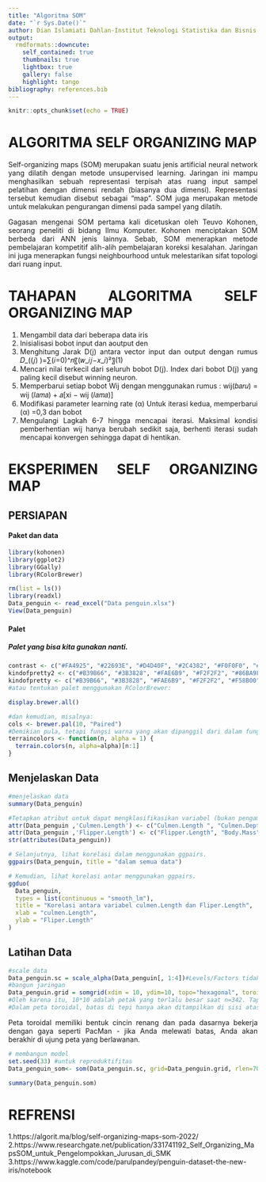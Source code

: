 ```yaml
---
title: "Algoritma SOM"
date: "`r Sys.Date()`"
author: Dian Islamiati Dahlan-Institut Teknologi Statistika dan Bisnis Muhammadiyah
output:
  rmdformats::downcute:
    self_contained: true
    thumbnails: true
    lightbox: true
    gallery: false
    highlight: tango
bibliography: references.bib
---
```


```{=html}
<style>
body{
text-align: justify}
</style>
```
```r
knitr::opts_chunk$set(echo = TRUE)
```
# ALGORITMA SELF ORGANIZING MAP

Self-organizing maps (SOM) merupakan suatu jenis artificial neural network yang dilatih dengan metode unsupervised learning. Jaringan ini mampu menghasilkan sebuah representasi terpisah atas ruang input sampel pelatihan dengan dimensi rendah (biasanya dua dimensi). Representasi tersebut kemudian disebut sebagai “map”. SOM juga merupakan metode untuk melakukan pengurangan dimensi pada sampel yang dilatih.

Gagasan mengenai SOM pertama kali dicetuskan oleh Teuvo Kohonen, seorang peneliti di bidang Ilmu Komputer. Kohonen menciptakan SOM berbeda dari ANN jenis lainnya. Sebab, SOM menerapkan metode pembelajaran kompetitif alih-alih pembelajaran koreksi kesalahan. Jaringan ini juga menerapkan fungsi neighbourhood untuk melestarikan sifat topologi dari ruang input.

# TAHAPAN ALGORITMA SELF ORGANIZING MAP

1. Mengambil data dari beberapa data iris
 2. Inisialisasi	bobot	input	dan	aoutput	den
 3. Menghitung	Jarak	D(j)	antara	vector	input	dan  output dengan rumus              𝐷_((𝑗) )=∑(𝑖=0)^𝑛〖(𝑤_𝑖𝑗−𝑥_𝑖)²〗(1)
 4. Mencari nilai terkecil dari seluruh bobot D(j). Index  dari bobot D(j) yang paling   kecil disebut winning  neuron.
 5. Memperbarui setiap bobot Wij dengan  menggunakan rumus :
wij(𝑏𝑎𝑟𝑢) = wij (𝑙𝑎𝑚𝑎) + 𝑎[xi − wij (𝑙𝑎𝑚𝑎)]  
 6. Modifikasi parameter learning rate (α) Untuk  iterasi kedua, memperbarui (α) =0,3 dan bobot  
  7. Mengulangi Lagkah 6-7 hingga mencapai iterasi.  Maksimal kondisi pemberhentian	wij	hanya  berubah sedikit saja, berhenti iterasi sudah  mencapai konvergen sehingga dapat di hentikan.

# EKSPERIMEN SELF ORGANIZING MAP


## PERSIAPAN

#### Paket dan data
```r
library(kohonen) 
library(ggplot2) 
library(GGally) 
library(RColorBrewer) 

rm(list = ls())
library(readxl)
Data_penguin <- read_excel("Data penguin.xlsx")
View(Data_penguin)
```
#### Palet

##### Palet yang bisa kita gunakan nanti.

```r

contrast <- c("#FA4925", "#22693E", "#D4D40F", "#2C4382", "#F0F0F0", "#3D3D3D") #milikku, pasangan yang kontras
kindofpretty2 <- c("#B39B66", "#3B3828", "#FAE6B9", "#F2F2F2", "#86BA9F", "#135E1F", "#FFF70A", "#FFB10A", "#0498BD", "#FF780A") #my own
kindofpretty <- c("#B39B66", "#3B3828", "#FAE6B9", "#F2F2F2", "#F58B00", "#F5D800", "#7185A3", "#786187") #milikku
#atau tentukan palet menggunakan RColorBrewer:
```

```r
display.brewer.all() 
```
```r
#dan kemudian, misalnya:
cols <- brewer.pal(10, "Paired")
#Demikian pula, tetapi fungsi warna yang akan dipanggil dari dalam fungsi lain. Mudah diubah menjadi pelangi, dll.
terraincolors <- function(n, alpha = 1) {
  terrain.colors(n, alpha=alpha)[n:1]
}
```
## Menjelaskan Data

```r
#menjelaskan data
summary(Data_penguin)
```


```r
#Tetapkan atribut untuk dapat mengklasifikasikan variabel (bukan pengamatan) yang kemudian dapat diselidiki menggunakan GGally.
attr(Data_penguin ,'Culmen.Length') <- c("Culmen.Length ", "Culmen.Depth")
attr(Data_penguin ,'Flipper.Length') <- c("Flipper.Length", "Body.Mass")
str(attributes(Data_penguin)) 
```

```r
# Selanjutnya, lihat korelasi dalam menggunakan ggpairs.
ggpairs(Data_penguin, title = "dalam semua data")
```

```r
# Kemudian, lihat korelasi antar menggunakan ggpairs.
ggduo(
  Data_penguin, 
  types = list(continuous = "smooth_lm"),
  title = "Korelasi antara variabel culmen.Length dan Fliper.Length",
  xlab = "culmen.Length",
  ylab = "Fliper.Length"
)
```


## Latihan Data


```r
#scale data
Data_penguin.sc = scale_alpha(Data_penguin[, 1:4])#Levels/Factors tidak dapat diskalakan... Tetapi digunakan dalam SOM prediktif menggunakan xyf. Nanti. 
#bangun jaringan
Data_penguin.grid = somgrid(xdim = 10, ydim=10, topo="hexagonal", toroidal = TRUE) #gridsize kira-kira 5-10 sample/node. Heksagonal lebih disukai (lebih banyak tetangga).
#Oleh karena itu, 10*10 adalah petak yang terlalu besar saat n=342. Tapi kami akan membahasnya di sini untuk tujuan ilustrasi.
#Dalam peta toroidal, batas di tepi hanya akan ditampilkan di sisi atas dan kanan untuk menghindari batas ganda.
```

Peta toroidal memiliki bentuk cincin renang dan pada dasarnya bekerja dengan gaya seperti PacMan - jika Anda melewati batas, Anda akan berakhir di ujung peta yang berlawanan.

```r
# membangun model
set.seed(33) #untuk reproduktifitas
Data_penguin_som<- som(Data_penguin.sc, grid=Data_penguin.grid, rlen=700, alpha=c(0.05,0.01), keep.data = TRUE)
```
```r
summary(Data_penguin.som)
```

# REFRENSI
1.https://algorit.ma/blog/self-organizing-maps-som-2022/
2.https://www.researchgate.net/publication/331741192_Self_Organizing_MapsSOM_untuk_Pengelompokkan_Jurusan_di_SMK
3.https://www.kaggle.com/code/parulpandey/penguin-dataset-the-new-iris/notebook







